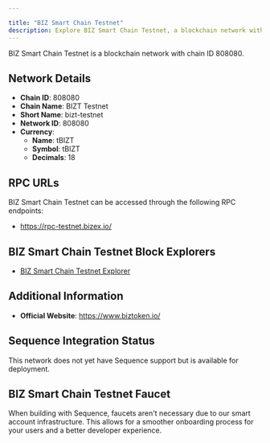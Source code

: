 ```yaml
---

title: "BIZ Smart Chain Testnet"
description: Explore BIZ Smart Chain Testnet, a blockchain network with chain ID 808080. Learn about its native currency, tBIZT, and how to interact with the network.
---
```




BIZ Smart Chain Testnet is a blockchain network with chain ID 808080.

## Network Details

- **Chain ID**: 808080
- **Chain Name**: BIZT Testnet
- **Short Name**: bizt-testnet
- **Network ID**: 808080
- **Currency**: 
  - **Name**: tBIZT
  - **Symbol**: tBIZT
  - **Decimals**: 18

## RPC URLs

BIZ Smart Chain Testnet can be accessed through the following RPC endpoints:

- https://rpc-testnet.bizex.io/

## BIZ Smart Chain Testnet Block Explorers

- [BIZ Smart Chain Testnet Explorer](https://testnet.btscan.io)

## Additional Information

- **Official Website**: https://www.biztoken.io/

## Sequence Integration Status

This network does not yet have Sequence support but is available for deployment.

## BIZ Smart Chain Testnet Faucet

When building with Sequence, faucets aren't necessary due to our smart account infrastructure. This allows for a smoother onboarding process for your users and a better developer experience.
